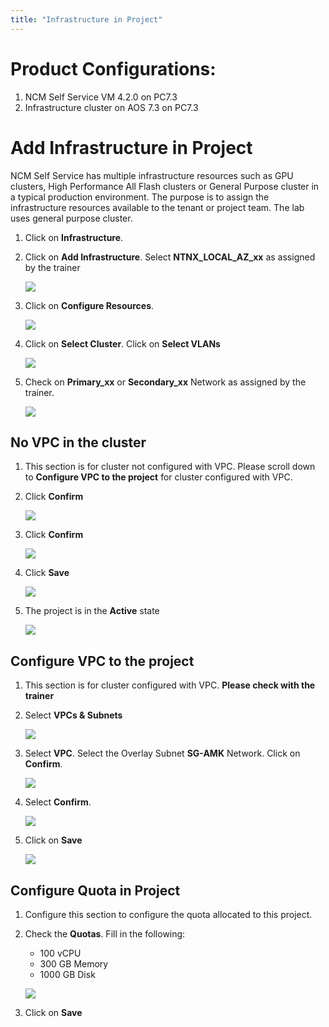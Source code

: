 ```yaml
---
title: "Infrastructure in Project"
---
```


# Product Configurations:

1.  NCM Self Service VM 4.2.0 on PC7.3
2.  Infrastructure cluster on AOS 7.3 on PC7.3

# Add Infrastructure in Project

NCM Self Service has multiple infrastructure resources such as GPU clusters, High Performance All Flash clusters 
or General Purpose cluster in a typical production environment.  The purpose is to assign the infrastructure 
resources available to the tenant or project team.   The lab uses general purpose cluster.

1.  Click on **Infrastructure**.  

2. Click on **Add Infrastructure**. Select **NTNX_LOCAL_AZ_xx** as assigned by the trainer

    ![](images/Create-Project-3.png)

3.  Click on **Configure Resources**. 

    ![](images/Create-Project-4.png)

4.  Click on **Select Cluster**.  Click on **Select VLANs**

    ![](images/Create-Project-5.png)

5.  Check on **Primary_xx** or **Secondary_xx** Network as assigned by the trainer.  

    ![](images/Create-Project-6.png)

## No VPC in the cluster

1.  This section is for cluster not configured with VPC.  Please scroll down to **Configure VPC to the project** for cluster configured with VPC.

2.  Click **Confirm**

    ![](images/Create-Project-6.png)

3.  Click **Confirm**

    ![](images/Create-Project-8.png)

4.  Click **Save**   

    ![](images/Create-Project-9.png)

5.  The project is in the **Active** state

    ![](images/Create-Project-10.png)

## Configure VPC to the project 

1.  This section is for cluster configured with VPC.  **Please check with the trainer**

2.  Select **VPCs & Subnets**

    ![](images/project-vpc-2022-6.png)

3.  Select **VPC**. Select the Overlay Subnet **SG-AMK** Network. Click
    on **Confirm**.

    ![](images/project-vpc-2022-6.png)

4.  Select **Confirm**.

    ![](images/project-vpc-confirm-pc2022-6.png)

5.  Click on **Save**

    ![](images/project-infrastructure-save-pc2022-6.png)

## Configure Quota in Project

1.  Configure this section to configure the quota allocated to this project.

2.  Check the **Quotas**.  Fill in the following:

    - 100 vCPU
    - 300 GB Memory
    - 1000 GB Disk

    ![](images/Quota.png)

3.  Click on **Save**

